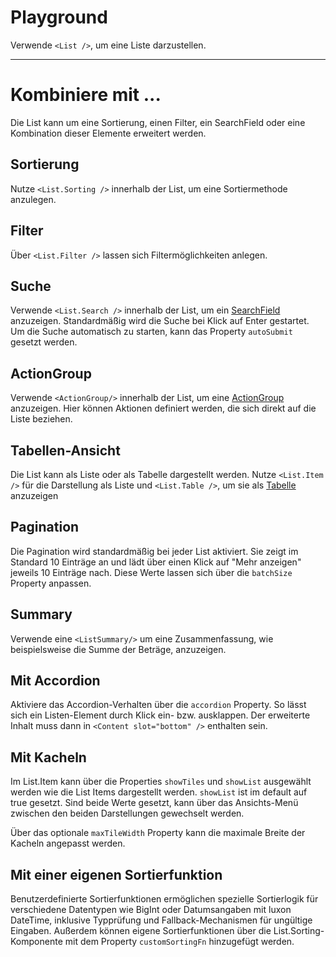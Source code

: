 # Playground

Verwende `<List />`, um eine Liste darzustellen.

<LiveCodeEditor />

---

# Kombiniere mit ...

Die List kann um eine Sortierung, einen Filter, ein SearchField oder eine
Kombination dieser Elemente erweitert werden.

## Sortierung

Nutze `<List.Sorting />` innerhalb der List, um eine Sortiermethode anzulegen.

<LiveCodeEditor example="sorting" editorCollapsed />

## Filter

Über `<List.Filter />` lassen sich Filtermöglichkeiten anlegen.

<LiveCodeEditor example="filter" editorCollapsed />

## Suche

Verwende `<List.Search />` innerhalb der List, um ein
[SearchField](/03-components/form-controls/search-field) anzuzeigen.
Standardmäßig wird die Suche bei Klick auf Enter gestartet. Um die Suche
automatisch zu starten, kann das Property `autoSubmit` gesetzt werden.

<LiveCodeEditor example="search" editorCollapsed />

## ActionGroup

Verwende `<ActionGroup/>` innerhalb der List, um eine
[ActionGroup](/03-components/actions/action-group) anzuzeigen. Hier können
Aktionen definiert werden, die sich direkt auf die Liste beziehen.

<LiveCodeEditor example="actionGroup" editorCollapsed />

## Tabellen-Ansicht

Die List kann als Liste oder als Tabelle dargestellt werden. Nutze
`<List.Item />` für die Darstellung als Liste und `<List.Table />`, um sie als
[Tabelle](/03-components/structure/table) anzuzeigen

<LiveCodeEditor example="table" editorCollapsed />

## Pagination

Die Pagination wird standardmäßig bei jeder List aktiviert. Sie zeigt im
Standard 10 Einträge an und lädt über einen Klick auf "Mehr anzeigen" jeweils 10
Einträge nach. Diese Werte lassen sich über die `batchSize` Property anpassen.

<LiveCodeEditor example="pagination" editorCollapsed />

## Summary

Verwende eine `<ListSummary/>` um eine Zusammenfassung, wie beispielsweise die
Summe der Beträge, anzuzeigen.

<LiveCodeEditor example="summary" editorCollapsed />

## Mit Accordion

Aktiviere das Accordion-Verhalten über die `accordion` Property. So lässt sich
ein Listen-Element durch Klick ein- bzw. ausklappen. Der erweiterte Inhalt muss
dann in `<Content slot="bottom" />` enthalten sein.

<LiveCodeEditor example="accordion" editorCollapsed />

## Mit Kacheln

Im List.Item kann über die Properties `showTiles` und `showList` ausgewählt
werden wie die List Items dargestellt werden. `showList` ist im default auf true
gesetzt. Sind beide Werte gesetzt, kann über das Ansichts-Menü zwischen den
beiden Darstellungen gewechselt werden.

Über das optionale `maxTileWidth` Property kann die maximale Breite der Kacheln
angepasst werden.

<LiveCodeEditor example="tile" editorCollapsed />

## Mit einer eigenen Sortierfunktion

Benutzerdefinierte Sortierfunktionen ermöglichen spezielle Sortierlogik für
verschiedene Datentypen wie BigInt oder Datumsangaben mit luxon DateTime,
inklusive Typprüfung und Fallback-Mechanismen für ungültige Eingaben. Außerdem
können eigene Sortierfunktionen über die List.Sorting-Komponente mit dem
Property `customSortingFn` hinzugefügt werden.

<LiveCodeEditor example="customSorting" editorCollapsed />
